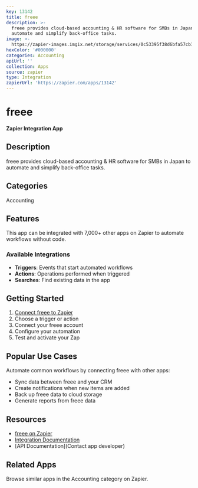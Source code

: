```yaml
---
key: 13142
title: freee
description: >-
  freee provides cloud-based accounting & HR software for SMBs in Japan to
  automate and simplify back-office tasks.
image: >-
  https://zapier-images.imgix.net/storage/services/0c53395f38d6bfa57cb18c0a70d0f94d.png?auto=format%2Ccompress&ixlib=python-3.0.0&q=50
hexColor: '#000000'
categories: Accounting
apiUrl: ''
collection: Apps
source: zapier
type: Integration
zapierUrl: 'https://zapier.com/apps/13142'
---
```

# freee

**Zapier Integration App**

## Description

freee provides cloud-based accounting & HR software for SMBs in Japan to automate and simplify back-office tasks.

## Categories

Accounting

## Features

This app can be integrated with 7,000+ other apps on Zapier to automate workflows without code.

### Available Integrations

- **Triggers**: Events that start automated workflows
- **Actions**: Operations performed when triggered
- **Searches**: Find existing data in the app

## Getting Started

1. [Connect freee to Zapier](https://zapier.com/apps/13142)
2. Choose a trigger or action
3. Connect your freee account
4. Configure your automation
5. Test and activate your Zap

## Popular Use Cases

Automate common workflows by connecting freee with other apps:

- Sync data between freee and your CRM
- Create notifications when new items are added
- Back up freee data to cloud storage
- Generate reports from freee data

## Resources

- [freee on Zapier](https://zapier.com/apps/13142)
- [Integration Documentation](https://zapier.com/apps/13142/integrations)
- [API Documentation](Contact app developer)

## Related Apps

Browse similar apps in the Accounting category on Zapier.
